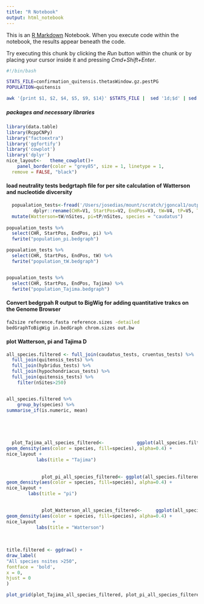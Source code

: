 ```yaml
---
title: "R Notebook"
output: html_notebook
---
```


This is an [R Markdown](http://rmarkdown.rstudio.com) Notebook. When you execute code within the notebook, the results appear beneath the code. 

Try executing this chunk by clicking the *Run* button within the chunk or by placing your cursor inside it and pressing *Cmd+Shift+Enter*. 

```bash
#!/bin/bash

STATS_FILE=confirmation_quitensis.thetasWindow.gz.pestPG
POPULATION=quitensis

awk '{print $1, $2, $4, $5, $9, $14}' $STATS_FILE |  sed '1d;$d' | sed 's/(/\t/g' | sed 's/)/\t/g' | sed 's/,/\t/g' | awk '{print $7, $5, $6, $8, $9, $10, $11}' | sed 's/ /\t/g' | sort -k1,1 -k2,2n > $POPULATION_tests.bedgraph
```



##### packages and necessary libraries
```r
library(data.table)
library(RcppCNPy)
library("factoextra")
library('ggfortify')
library('cowplot')
library('dplyr')
nice_layout<-   theme_cowplot()+
    panel_border(color = "grey85", size = 1, linetype = 1,
  remove = FALSE, "black") 
```




#### load neutrality tests bedgrtaph file for per site calculation of Watterson and nucleotide divcersity

```r
  popualation_tests<-fread('/Users/josedias/mount/scratch/jgoncal1/outputs/caudatus_tests.bedgraph') %>%
          dplyr::rename(CHR=V1, StartPos=V2, EndPos=V3, tW=V4, tP=V5, Tajima=V6, nSites=V7) %>%
  mutate(Watterson=tW/nSites, pi=tP/nSites, species = "caudatus")
  
popualation_tests %>%
  select(CHR, StartPos, EndPos, pi) %>%
  fwrite("population_pi.bedgraph")

popualation_tests %>%
  select(CHR, StartPos, EndPos, tW) %>%
  fwrite("population_tW.bedgraph")


popualation_tests %>%
  select(CHR, StartPos, EndPos, Tajima) %>%
  fwrite("population_Tajima.bedgraph")


```


#### Convert bedgrpah R output to BigWig for adding quantitative trakcs on the Genome Browser

```bash
fa2size reference.fasta reference.sizes -detailed
bedGraphToBigWig in.bedGraph chrom.sizes out.bw
```


#### plot Watterson, pi and Tajima D

```r
all_species.filtered <- full_join(caudatus_tests, cruentus_tests) %>%
  full_join(quitensis_tests) %>%
  full_join(hybridus_tests) %>%
  full_join(hypochondriacus_tests) %>%
  full_join(quitensis_tests) %>%
    filter(nSites>250)


all_species.filtered %>%
    group_by(species) %>%
summarise_if(is.numeric, mean)



    

  plot_Tajima_all_species_filtered<-            ggplot(all_species.filtered, aes(x=Tajima)) +
geom_density(aes(color = species, fill=species), alpha=0.4) +
nice_layout +
           labs(title = "Tajima")
      
      
             plot_pi_all_species_filtered<- ggplot(all_species.filtered, aes(x=pi)) +
geom_density(aes(color = species, fill=species), alpha=0.4) +
nice_layout +
        labs(title = "pi")

                   
             plot_Watterson_all_species_filtered<-     ggplot(all_species.filtered, aes(x=Watterson)) +
geom_density(aes(color = species, fill=species), alpha=0.4) +
nice_layout      +     
           labs(title = "Watterson")
           
         
           
title.filtered <- ggdraw() + 
draw_label(
"All species nsites >250",
fontface = 'bold',
x = 0,
hjust = 0
) 

plot_grid(plot_Tajima_all_species_filtered, plot_pi_all_species_filtered, plot_Watterson_all_species_filtered, labels="AUTO", title.filtered)

```